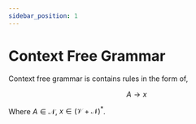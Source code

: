 ```yaml
---
sidebar_position: 1
---
```


# Context Free Grammar

Context free grammar is contains rules in the form of,

$$
A \rightarrow x
$$

Where $A \in \mathcal{N}$, $x \in (\mathcal{V} + \mathcal{N})^*$.